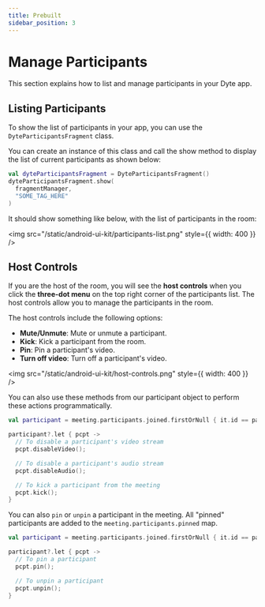 ```yaml
---
title: Prebuilt
sidebar_position: 3
---
```


# Manage Participants

This section explains how to list and manage participants in your Dyte app.

## Listing Participants

To show the list of participants in your app, you can use the `DyteParticipantsFragment` class.

You can create an instance of this class and call the show method to display the list of current participants as shown below:

```kotlin
val dyteParticipantsFragment = DyteParticipantsFragment()
dyteParticipantsFragment.show(
  fragmentManager,
  "SOME_TAG_HERE"
)
```

It should show something like below, with the list of participants in the room:

<img
  src="/static/android-ui-kit/participants-list.png"
  style={{ width: 400 }}
/>

## Host Controls

If you are the host of the room, you will see the **host controls** when you click the **three-dot menu** on the top right corner of the participants list. The host controls allow you to manage the participants in the room.

The host controls include the following options:

- **Mute/Unmute**: Mute or unmute a participant.
- **Kick**: Kick a participant from the room.
- **Pin**: Pin a participant's video.
- **Turn off video**: Turn off a participant's video.

<img src="/static/android-ui-kit/host-controls.png" style={{ width: 400 }} />
<br />

You can also use these methods from our participant object to
perform these actions programmatically.

```kotlin
val participant = meeting.participants.joined.firstOrNull { it.id == participantId }

participant?.let { pcpt ->
  // To disable a participant's video stream
  pcpt.disableVideo();

  // To disable a participant's audio stream
  pcpt.disableAudio();

  // To kick a participant from the meeting
  pcpt.kick();
}
```

You can also `pin` or `unpin` a participant in the meeting. All "pinned"
participants are added to the `meeting.participants.pinned` map.

```kotlin
val participant = meeting.participants.joined.firstOrNull { it.id == participantId }

participant?.let { pcpt ->
  // To pin a participant
  pcpt.pin();

  // To unpin a participant
  pcpt.unpin();
}
```
